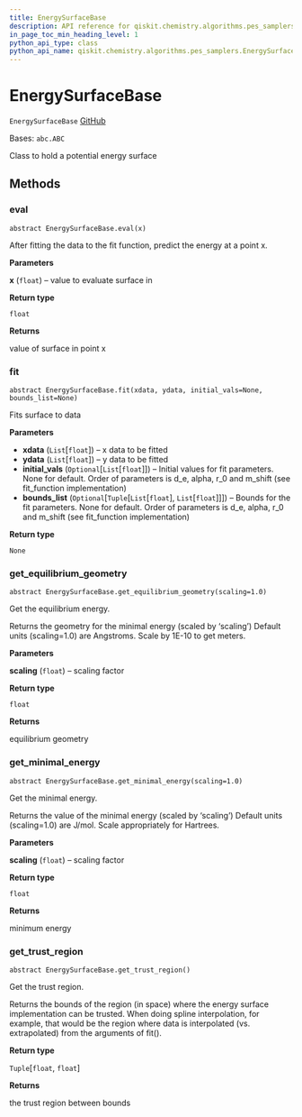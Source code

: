 ```yaml
---
title: EnergySurfaceBase
description: API reference for qiskit.chemistry.algorithms.pes_samplers.EnergySurfaceBase
in_page_toc_min_heading_level: 1
python_api_type: class
python_api_name: qiskit.chemistry.algorithms.pes_samplers.EnergySurfaceBase
---
```


# EnergySurfaceBase

<span id="qiskit.chemistry.algorithms.pes_samplers.EnergySurfaceBase" />

`EnergySurfaceBase` [GitHub](https://github.com/qiskit-community/qiskit-aqua/tree/stable/0.9/qiskit/chemistry/algorithms/pes_samplers/potentials/potential_base.py "view source code")

Bases: `abc.ABC`

Class to hold a potential energy surface

## Methods

### eval

<span id="qiskit.chemistry.algorithms.pes_samplers.EnergySurfaceBase.eval" />

`abstract EnergySurfaceBase.eval(x)`

After fitting the data to the fit function, predict the energy at a point x.

**Parameters**

**x** (`float`) – value to evaluate surface in

**Return type**

`float`

**Returns**

value of surface in point x

### fit

<span id="qiskit.chemistry.algorithms.pes_samplers.EnergySurfaceBase.fit" />

`abstract EnergySurfaceBase.fit(xdata, ydata, initial_vals=None, bounds_list=None)`

Fits surface to data

**Parameters**

*   **xdata** (`List`\[`float`]) – x data to be fitted
*   **ydata** (`List`\[`float`]) – y data to be fitted
*   **initial\_vals** (`Optional`\[`List`\[`float`]]) – Initial values for fit parameters. None for default. Order of parameters is d\_e, alpha, r\_0 and m\_shift (see fit\_function implementation)
*   **bounds\_list** (`Optional`\[`Tuple`\[`List`\[`float`], `List`\[`float`]]]) – Bounds for the fit parameters. None for default. Order of parameters is d\_e, alpha, r\_0 and m\_shift (see fit\_function implementation)

**Return type**

`None`

### get\_equilibrium\_geometry

<span id="qiskit.chemistry.algorithms.pes_samplers.EnergySurfaceBase.get_equilibrium_geometry" />

`abstract EnergySurfaceBase.get_equilibrium_geometry(scaling=1.0)`

Get the equilibrium energy.

Returns the geometry for the minimal energy (scaled by ‘scaling’) Default units (scaling=1.0) are Angstroms. Scale by 1E-10 to get meters.

**Parameters**

**scaling** (`float`) – scaling factor

**Return type**

`float`

**Returns**

equilibrium geometry

### get\_minimal\_energy

<span id="qiskit.chemistry.algorithms.pes_samplers.EnergySurfaceBase.get_minimal_energy" />

`abstract EnergySurfaceBase.get_minimal_energy(scaling=1.0)`

Get the minimal energy.

Returns the value of the minimal energy (scaled by ‘scaling’) Default units (scaling=1.0) are J/mol. Scale appropriately for Hartrees.

**Parameters**

**scaling** (`float`) – scaling factor

**Return type**

`float`

**Returns**

minimum energy

### get\_trust\_region

<span id="qiskit.chemistry.algorithms.pes_samplers.EnergySurfaceBase.get_trust_region" />

`abstract EnergySurfaceBase.get_trust_region()`

Get the trust region.

Returns the bounds of the region (in space) where the energy surface implementation can be trusted. When doing spline interpolation, for example, that would be the region where data is interpolated (vs. extrapolated) from the arguments of fit().

**Return type**

`Tuple`\[`float`, `float`]

**Returns**

the trust region between bounds

